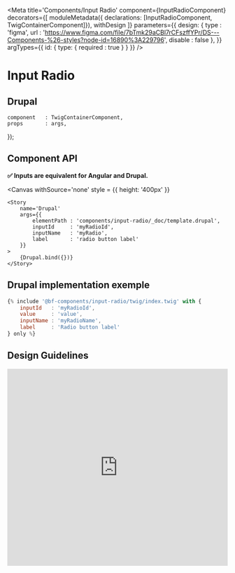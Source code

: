 
<Meta
    title='Components/Input Radio'
    component={InputRadioComponent}
    decorators={[
        moduleMetadata({ declarations: [InputRadioComponent, TwigContainerComponent]}),
        withDesign
    ]}
    parameters={{
        design: {
            type    : 'figma',
            url     : 'https://www.figma.com/file/7bTmk29aCBl7rCFszffYPr/DS---Components-%26-styles?node-id=16890%3A229796',
            disable : false
        },
    }}
    argTypes={{
        id: {
            type: { required : true }
        }
    }}
/>

# Input Radio


## Drupal

    component   : TwigContainerComponent,
    props       : args,
});

## Component API

**✅ Inputs are equivalent for Angular and Drupal.**

<Props of={InputRadioComponent} />

<Canvas
    withSource='none'
    style = {{ height: '400px' }}
>
    <Story
        name='Drupal'
        args={{
            elementPath : 'components/input-radio/_doc/template.drupal',
            inputId     : 'myRadioId',
            inputName   : 'myRadio',
            label       : 'radio button label'
        }}
    >
        {Drupal.bind({})}
    </Story>
</Canvas>


## Drupal implementation exemple

```jsx
{% include '@bf-components/input-radio/twig/index.twig' with {
    inputId   : 'myRadioId',
    value     : 'value',
    inputName : 'myRadioName',
    label     : 'Radio button label'
} only %}
```


## Design Guidelines

<iframe width='100%' height='450' src='https://www.figma.com/embed?embed_host=share&url=https%3A%2F%2Fwww.figma.com%2Ffile%2F7bTmk29aCBl7rCFszffYPr%2FDS---Components-%2526-styles%3Fnode-id%3D16890%253A229796' frameBorder='0' allowFullScreen></iframe>